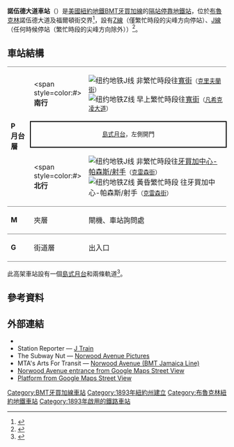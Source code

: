 {{noteTA
|G1=Railway
|1=zh-hans:终点站; zh-tw:終點站; zh-hk:總站;
|2=zh-hans:客运总站; zh-tw:客運總站; zh-hk:客運總站;
|3=zh-hans:大中央总站; zh-tw:大中央總站; zh-hk:大中央總站;
|4=zh-hk:升降機; zh-tw:電梯;
|5=zh-hk:扶手電梯; zh-tw:電扶梯;}}
{{Infobox NYCS
| name = 諾伍德大道<br />{{lang|en|Norwood Avenue}}
| bg_color = #874F17
| image = Norwood J BMT platform jeh.JPG
| image_caption = 
| address = 紐約州紐約市布魯克林區諾伍德大道及福爾頓街
| borough = [[布魯克林|布魯克林]]
| locale = {{link-en|塞普雷斯山 (布魯克林)|Cypress Hills, Brooklyn|塞普雷斯山}}
| coordinates = {{coord|40.681582|N|73.879151|W|display=inline,title}}
| division = BMT
| line = [[BMT牙買加線|BMT牙買加線]]
| service = Jamaica east Z
| connection = {{bus icon}} '''[[MTA區域巴士營運|NYCT巴士]]'''：Q24
| platforms = 1個[[島式月台|島式月台]]
| tracks = 2條
| structure = 高架
| open_date = {{start date and age|May 30, 1893}}<ref name="Cypress Hills" />
| code = 088
| passengers = 1,146,658<ref>{{NYCS const|riderref}}</ref>
| pass_year = 2016
| pass_percent = -1.1
| rank = 342
| next_north = {{NYCS next | station=克雷森街 | line=BMT牙買加線 | service=Jamaica east Z}}
| next_south = {{NYCS next | station=克里夫蘭街 | line=BMT牙買加線 | service=Z skip | skip=凡希克凌大道}}
| legend = {{NYCS infobox legend|allexceptrush}}{{NYCS infobox legend|rushpeak}}{{NYCS infobox legend|alltimes}}
}}

'''諾伍德大道車站'''（{{lang-en|Norwood Avenue station}}）是[[美國|美國]][[紐約地鐵|紐約地鐵]][[BMT牙買加線|BMT牙買加線]]的[[隔站停靠|隔站停靠]][[地鐵站|地鐵站]]，位於[[布魯克林|布魯克林]]{{link-en|塞普雷斯山 (布魯克林)|Cypress Hills, Brooklyn|塞普雷斯山}}諾伍德大道及福爾頓街交界<ref name=":0">{{Cite web|url=http://web.mta.info/maps/neighborhoods/bkn/B8%20East_NY_2015.pdf|title=Neighborhood Map East New York Cypress Hills Woodhaven New Lots|last=|first=|date=2015|website=mta.info|publisher=Metropolitan Transportation Authority|access-date=October 2, 2016|archive-date=2015-07-24|archive-url=https://web.archive.org/web/20150724175453/http://web.mta.info/maps/neighborhoods/bkn/B8%20East_NY_2015.pdf|dead-url=no}}</ref>，設有[[紐約地鐵J線與Z線|Z線]]（僅繁忙時段的尖峰方向停站）、[[紐約地鐵J線與Z線|J線]]（任何時候停站（繁忙時段的尖峰方向除外））<ref name="NYCSJZ">{{NYCS const|timetable|j}}</ref>。

== 車站結構 ==
{{stack|float=right|
{{Routemap
|title=軌道配置圖
|title-bg=#{{NYCS color|brown}}
|title-color=white
|style=margin-left:10px;margin-top:10px;float:right;
|legend =track
|map=
uSTR!~MFADEg\uSTR!~MFADEg ~~ ~~ ~~往[[克雷森街車站_(BMT牙買加線)|克雷森街]]
uSTRf\uSTRg
uSTR+BSl\uSTR+BSr
uSTR+BSl\uSTR+BSr
uSTR+BSl\uSTR+BSr
uSTR+BSl\uSTR+BSr
uSTRf\uSTRg
uSTR!~MFADEf\uSTR!~MFADEf ~~ ~~ ~~往[[克里夫蘭街車站_(BMT牙買加線)|克里夫蘭街]]
}}
}}
{|cellspacing=0 cellpadding=3
|style="border-top:solid 1px gray;border-bottom:solid 1px gray;" valign=top rowspan=3 width=50|'''P<br>月台層'''
|style="border-top:solid 1px gray;" width=100|<span style=color:#{{NYCS color|brown}}>'''南行'''</span>
|style="border-top:solid 1px gray;" width=500|{{arrow|L}} [[File:NYCS-bull-trans-J.svg|纽约地铁J线]] 非繁忙時段往[[寬街車站_(BMT納蘇街線)|寬街]]<small>（[[克里夫蘭街車站_(BMT牙買加線)|克里夫蘭街]]）</small><br>{{arrow|L}} [[File:NYCS-bull-trans-Z.svg|纽约地铁Z线]] 早上繁忙時段往[[寬街車站_(BMT納蘇街線)|寬街]]<small>（[[凡希克凌大道車站_(BMT牙買加線)|凡希克凌大道]]）</small>
|-
|style="border-top:solid 2px black;border-right:solid 2px black;border-left:solid 2px black;border-bottom:solid 2px black;" colspan=2 align=center|<small>[[島式月台|島式月台]]，左側開門</small>
|-
|style="border-bottom:solid 1px gray;" width=100|<span style=color:#{{NYCS color|brown}}>'''北行'''</span>
|style="border-bottom:solid 1px gray;" width=500|{{arrow|R}} [[File:NYCS-bull-trans-J.svg|纽约地铁J线]] 非繁忙時段往[[牙買加中心-帕森斯/射手車站_(射手大道線)|牙買加中心-帕森斯/射手]]<small>（[[克雷森街車站_(BMT牙買加線)|克雷森街]]）</small><br>{{arrow|R}} [[File:NYCS-bull-trans-Z.svg|纽约地铁Z线]] 黃昏繁忙時段 往牙買加中心-帕森斯/射手<small>（[[克雷森街車站_(BMT牙買加線)|克雷森街]]）</small>
|-
|style="border-bottom:solid 1px gray;"|'''M'''
|style="border-bottom:solid 1px gray;"|夾層
|style="border-bottom:solid 1px gray;"|閘機、車站詢問處
|-
|style="border-bottom:solid 1px gray;" width=50 valign=top|'''G'''
|style="border-bottom:solid 1px gray;" width=100 valign=top|街道層
|style="border-bottom:solid 1px gray;" width=500 valign=top|出入口
|}

此高架車站設有一個[[島式月台|島式月台]]和兩條軌道<ref name="tracks">{{NYCS const|trackref|trackbook3}}</ref>。

== 參考資料 ==
{{Reflist}}

== 外部連結 ==
{{Commons category|Norwood Avenue (BMT Jamaica Line)}}
* {{NYCS ref|http://www.nycsubway.org/perl/stations?192:3286|BMT Jamaica Line|Norwood Avenue}}
* Station Reporter — [https://web.archive.org/web/20141010103453/http://www.stationreporter.net/jtrain.htm J Train]
* The Subway Nut — [http://www.subwaynut.com/bmt/norwoodj/index.php Norwood Avenue Pictures]{{Wayback|url=http://www.subwaynut.com/bmt/norwoodj/index.php |date=20180105102807 }}
* MTA's Arts For Transit — [https://web.archive.org/web/20110606073109/http://mta.info/mta/aft/permanentart/permart.html?agency=nyct&line=J&station=4&xdev=245 Norwood Avenue (BMT Jamaica Line)]
* [https://maps.google.com/maps?hl=en&ll=40.681671,-73.879184&spn=0.002791,0.011061&layer=c&cbll=40.681675,-73.879184&panoid=sEWjnmHL6Uz2OjQyzQuV2A&cbp=12,73.55,,0,5.5&t=m&z=17 Norwood Avenue entrance from Google Maps Street View]
*[https://www.google.com/maps/contrib/103237729589375373179/photos/@40.6815033,-73.8796158,3a,75y,92h,90t/data=!3m7!1e1!3m5!1s-HM7KGXAARi8%2FWULHtMiItiI%2FAAAAAAAAsgs%2FjJJRnTLXRMEv6afltIa383rFmN9-0OWFQCLIBGAYYCw!2e4!6s%2F%2Flh3.googleusercontent.com%2F-HM7KGXAARi8%2FWULHtMiItiI%2FAAAAAAAAsgs%2FjJJRnTLXRMEv6afltIa383rFmN9-0OWFQCLIBGAYYCw%2Fw203-h100-p-k-no%2F!7i8704!8i4352!4m3!8m2!3m1!1e1 Platform from Google Maps Street View]

{{紐約地鐵J線與Z線}}
{{DEFAULTSORT:Norwood Avenue}}
[[Category:BMT牙買加線車站|Category:BMT牙買加線車站]]
[[Category:1893年紐約州建立|Category:1893年紐約州建立]]
[[Category:布魯克林紐約地鐵車站|Category:布魯克林紐約地鐵車站]]
[[Category:1893年啟用的鐵路車站|Category:1893年啟用的鐵路車站]]